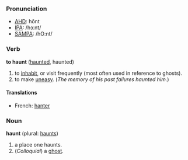 ===Pronunciation===
*[[w:AHD|AHD]]: hônt
*[[w:IPA|IPA]]: /hɔːnt/
*[[w:SAMPA|SAMPA]]: /hO:nt/

===Verb===
'''to haunt''' ([[haunted]], haunted)
# to [[inhabit]], or visit frequently (most often used in reference to ghosts).
# to make [[uneasy]].  (''The memory of his past failures haunted him.'')
====Translations====
*French: [[:fr:hanter|hanter]]

===Noun===
'''haunt''' (plural: [[haunts]])
# a place one haunts.
# (''Colloquial'') a [[ghost]].